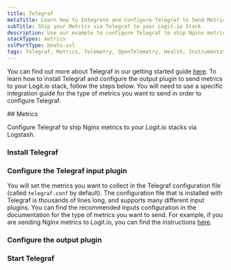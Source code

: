 ```yaml
---
title: Telegraf
metaTitle: Learn How to Integrate and Configure Telegraf to Send Metrics
subTitle: Ship your Metrics via Telegraf to your Logit.io Stack
description: Use our example to configure Telegraf to ship Nginx metrics to your Logit.io stacks. Configure Telegraf to send Nginx metrics to Logstash or Elastic.
stackTypes: metrics
sslPortType: beats-ssl
tags: Telegraf, Metrics, Telemetry, OpenTelemetry, Health, Instrumentation, Monitoring, Performance
---
```


You can find out more about Telegraf in our getting started guide [here](..\getting-started\telegraf.mdx). 
To learn how to install Telegraf and configure the output plugin to send metrics to your Logit.io stack, follow the steps below. 
You will need to use a specific integration guide for the type of metrics you want to send in order to configure Telegraf.

<Steps>
  ## Metrics

  Configure Telegraf to ship Nginx metrics to your Logit.io stacks via Logstash.

  ### Install Telegraf

  <InstallTelegraf />

  ### Configure the Telegraf input plugin

  You will set the metrics you want to collect in the Telegraf configuration file (called `telegraf.conf` by default). 
  The configuration file that is installed with Telegraf is thousands of lines long, and supports many different
  input plugins. You can find the recommended inputs configuration in the documentation for the
  type of metrics you want to send. For example, if you are sending Nginx metrics to Logit.io, you can find the 
  instructions [here](..\integrations\nginx.mdx).

  ### Configure the output plugin

  <TelegrafOutputPlugin />

  ### Start Telegraf

  <StartTelegraf />

</Steps>